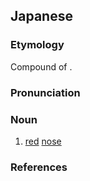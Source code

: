 ==Japanese==
{{ja-kanjitab|あか|はな|yomi=k}}

===Etymology===
Compound of {{affix|sort=あかはな|ja|赤|tr1=aka|t1=red|鼻|tr2=hana|t2=nose}}.

===Pronunciation===
{{ja-pron|yomi=k|あかはな|acc=0|acc_ref=DJR,NHK}}

===Noun===
{{ja-noun|あかはな}}

# [[red]] [[nose]]

===References===
<references/>